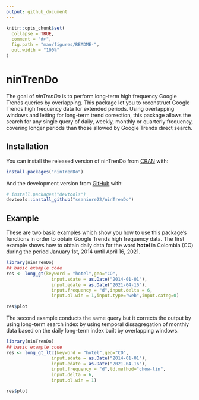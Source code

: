 ```yaml
---
output: github_document
---
```


<!-- README.md is generated from README.Rmd. Please edit that file -->

```r
knitr::opts_chunk$set(
  collapse = TRUE,
  comment = "#>",
  fig.path = "man/figures/README-",
  out.width = "100%"
)
```

# ninTrenDo

<!-- badges: start -->
<!-- badges: end -->

The goal of *ninTrenDo* is to perform long-term high frequency Google Trends queries by overlapping. This package let you to reconstruct Google Trends high frequency data for extended periods. Using overlapping windows and letting for long-term trend correction, this package allows the search for any single query of daily, weekly, monthly or quarterly frequency, covering longer periods than those allowed by Google Trends direct search.

## Installation

You can install the released version of ninTrenDo from [CRAN](https://CRAN.R-project.org) with:

``` r
install.packages("ninTrenDo")
```

And the development version from [GitHub](https://github.com/) with:

``` r
# install.packages("devtools")
devtools::install_github("ssaninre22/ninTrenDo")
```
## Example

These are two basic examples which show you how to use this package's functions in order to obtain Google Trends high frequency data. The first example shows how to obtain daily data for the word **hotel** in Colombia (CO) during the period January 1st, 2014 until April 16, 2021. 

```r
library(ninTrenDo)
## basic example code
res <- long_gt(keyword = "hotel",geo="CO",
                 input.sdate = as.Date("2014-01-01"),
                 input.edate = as.Date("2021-04-16"),
                 input.frequency = "d",input.delta = 6,
                 input.ol.win = 1,input.type="web",input.categ=0)

res$plot
```

The second example conducts the same query but it corrects the output by using long-term search index by using temporal dissagregation of monthly data based on the daily long-term index built by overlapping windows.

```r
library(ninTrenDo)
## basic example code
res <- long_gt_ltc(keyword = "hotel",geo="CO",
                 input.sdate = as.Date("2014-01-01"),
                 input.edate = as.Date("2021-04-16"),
                 input.frequency = "d",td.method="chow-lin",
                 input.delta = 6,
                 input.ol.win = 1)

res$plot
```

